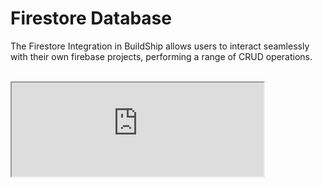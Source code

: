 # Firestore Database


The Firestore Integration in BuildShip allows users to interact seamlessly with their own firebase projects, performing
a range of CRUD operations.

<br />
<iframe
  className='aspect-video w-full'
  src='https://www.youtube.com/embed/haXsg12TW9I?si=bgo-9jMhug4GfQa4'
  allow='accelerometer; autoplay; clipboard-write; encrypted-media; gyroscope; picture-in-picture'
  allowFullScreen
  width='80%'
/>

## Get Started ✅

<Cards num={3}>
  <Card
    image
    arrow
    title='How to connect BuildShip to your Firebase Project'
    href='/tutorials/firebase-project#option-2-connecting-to-your-own-firebase-project'
  >
    <>![How to connect BuildShip to your Firebase Project](../../public/assets/firestoreConnection.png)</>
  </Card>
  <Card image arrow title='CRUD Operations using Firestore Nodes' href='./firestore-nodes'>
    <>![How to connect BuildShip to your Firebase Project](../../public/assets/firestoreNodes.png)</>
  </Card>
  <Card
    image
    arrow
    title='Firestore CRUD with no code - visual workflow builder'
    href='https://www.youtube.com/watch?v=9-RCaOhz_eE'
    target='_blank'
  >
    <>![How to build Supabase Cloud Functions with no code](../../public/assets/firestoreYoutube.jpg)</>
  </Card>
</Cards>
